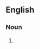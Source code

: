 {{also|x-factors|X factors|X-factors}}

==English==

===Noun===
{{head|en|noun form}}

# {{plural of|en|x factor}}